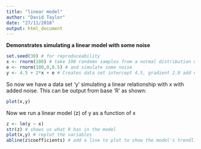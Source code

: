 ```yaml
---
title: "linear model"
author: "David Taylor"
date: "27/11/2018"
output: html_document
---
```


**Demonstrates simulating a linear model with some noise**

```r
set.seed(30) # for reproduceability
x <- rnorm(100) # take 100 randomn samples from a normal distribution mean 0 sd 1 
e <- rnorm(100,0,0.5) # and simulate some noise 
y <- 4.5 + 2*x + e # Creates data set intercept 4.5, gradient 2.0 add noise
```

So now we have a data set 'y' simulating a linear relationship with x with added noise.
This can be output from base 'R' as shown:

```r
plot(x,y)
```

Now we run a linear model (z) of y as a function of x

```r
z <- lm(y ~ x) 
str(z) # shows us what R has in the model
plot(x,y) # replot the variables
abline(z$coefficients) # add a line to plot to show the model's trendline
```


